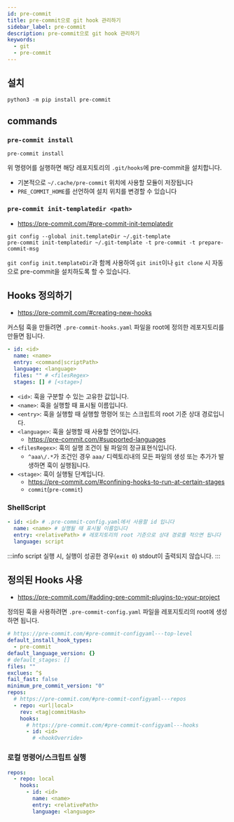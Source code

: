 ```yaml
---
id: pre-commit
title: pre-commit으로 git hook 관리하기
sidebar_label: pre-commit
description: pre-commit으로 git hook 관리하기
keywords:
  - git
  - pre-commit
---
```


## 설치

```shell
python3 -m pip install pre-commit
```

## commands

### `pre-commit install`

```shell
pre-commit install
```

위 명령어를 실행하면 해당 레포지토리의 `.git/hooks`에 pre-commit을 설치합니다.

- 기본적으로 `~/.cache/pre-commit` 위치에 사용할 모듈이 저장됩니다
- `PRE_COMMIT_HOME`를 선언하여 설치 위치를 변경할 수 있습니다

### `pre-commit init-templatedir <path>`

- https://pre-commit.com/#pre-commit-init-templatedir

```shell
git config --global init.templateDir ~/.git-template
pre-commit init-templatedir ~/.git-template -t pre-commit -t prepare-commit-msg
```

`git config init.templateDir`과 함께 사용하여 `git init`이나 `git clone` 시 자동으로 pre-commit을 설치하도록 할 수 있습니다.

## Hooks 정의하기

- https://pre-commit.com/#creating-new-hooks

커스텀 훅을 만들려면 `.pre-commit-hooks.yaml` 파일을 root에 정의한 레포지토리를 만들면 됩니다.

```yaml title=".pre-commit-hooks.yaml"
- id: <id>
  name: <name>
  entry: <command|scriptPath>
  language: <language>
  files: "" # <filesRegex>
  stages: [] # [<stage>]
```

- `<id>`: 훅을 구분할 수 있는 고유한 값입니다.
- `<name>`: 훅을 실행할 때 표시될 이름입니다.
- `<entry>`: 훅을 실행할 때 실행할 명령어 또는 스크립트의 root 기준 상대 경로입니다.
- `<language>`: 훅을 실행할 때 사용할 언어입니다.
  - https://pre-commit.com/#supported-languages
- `<filesRegex>`: 훅의 실행 조건이 될 파일의 정규표현식입니다.
  - `^aaa\/.*`가 조건인 경우 `aaa/` 디렉토리내의 모든 파일의 생성 또는 추가가 발생하면 훅이 실행됩니다.
- `<stage>`: 훅이 실행될 단계입니다.
  - https://pre-commit.com/#confining-hooks-to-run-at-certain-stages
  - `commit`(`pre-commit`)

### ShellScript

```yaml title=".pre-commit-hooks.yaml"
- id: <id> # .pre-commit-config.yaml에서 사용할 id 입니다
  name: <name> # 실행될 때 표시될 이름입니다
  entry: <relativePath> # 레포지토리의 root 기준으로 상대 경로를 적으면 됩니다
  language: script
```

:::info
script 실행 시, 실행이 성공한 경우(`exit 0`) stdout이 출력되지 않습니다.
:::

## 정의된 Hooks 사용

- https://pre-commit.com/#adding-pre-commit-plugins-to-your-project

정의된 훅을 사용하려면 `.pre-commit-config.yaml` 파일을 레포지토리의 root에 생성하면 됩니다.

```yaml title=".pre-commit-config.yaml"
# https://pre-commit.com/#pre-commit-configyaml---top-level
default_install_hook_types:
  - pre-commit
default_language_version: {}
# default_stages: []
files: ""
exclues: ^$
fail_fast: false
minimum_pre_commit_version: "0"
repos:
  # https://pre-commit.com/#pre-commit-configyaml---repos
  - repo: <url|local>
    rev: <tag|commitHash>
    hooks:
      # https://pre-commit.com/#pre-commit-configyaml---hooks
      - id: <id>
        # <hookOverride>
```

### 로컬 명령어/스크립트 실행

```yaml title=".pre-commit-config.yaml"
repos:
  - repo: local
    hooks:
      - id: <id>
        name: <name>
        entry: <relativePath>
        language: <language>
```
